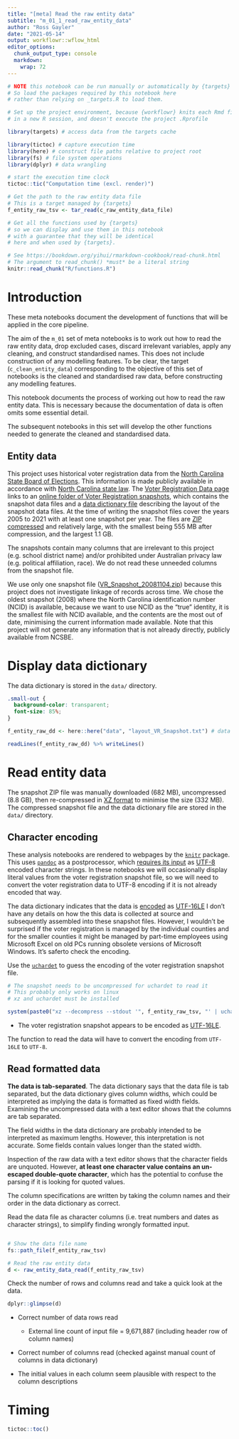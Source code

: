 ```yaml
---
title: "[meta] Read the raw entity data"
subtitle: "m_01_1_read_raw_entity_data"
author: "Ross Gayler"
date: "2021-05-14"
output: workflowr::wflow_html
editor_options:
  chunk_output_type: console
  markdown: 
    wrap: 72
---
```


```r
# NOTE this notebook can be run manually or automatically by {targets}
# So load the packages required by this notebook here
# rather than relying on _targets.R to load them.

# Set up the project environment, because {workflowr} knits each Rmd file 
# in a new R session, and doesn't execute the project .Rprofile

library(targets) # access data from the targets cache

library(tictoc) # capture execution time
library(here) # construct file paths relative to project root
library(fs) # file system operations
library(dplyr) # data wrangling

# start the execution time clock
tictoc::tic("Computation time (excl. render)")

# Get the path to the raw entity data file
# This is a target managed by {targets}
f_entity_raw_tsv <- tar_read(c_raw_entity_data_file)
```

```r
# Get all the functions used by {targets} 
# so we can display and use them in this notebook
# with a guarantee that they will be identical
# here and when used by {targets}.

# See https://bookdown.org/yihui/rmarkdown-cookbook/read-chunk.html
# The argument to read_chunk() *must* be a literal string
knitr::read_chunk("R/functions.R")
```

# Introduction

These meta notebooks document the development of functions that will be
applied in the core pipeline.

The aim of the `m_01` set of meta notebooks is to work out how to read
the raw entity data, drop excluded cases, discard irrelevant variables,
apply any cleaning, and construct standardised names. This does not
include construction of any modelling features. To be clear, the target
(`c_clean_entity_data`) corresponding to the objective of this set of
notebooks is the cleaned and standardised raw data, before constructing
any modelling features.

This notebook documents the process of working out how to read the raw
entity data. This is necessary because the documentation of data is
often omits some essential detail.

The subsequent notebooks in this set will develop the other functions
needed to generate the cleaned and standardised data.

## Entity data

This project uses historical voter registration data from the [North
Carolina State Board of Elections](https://www.ncsbe.gov/). This
information is made publicly available in accordance with [North
Carolina state
law](https://s3.amazonaws.com/dl.ncsbe.gov/ReadMe_PUBLIC_DATA.txt). The
[Voter Registration Data
page](https://www.ncsbe.gov/results-data/voter-registration-data) links
to an [online folder of Voter Registration
snapshots](https://dl.ncsbe.gov/index.html?prefix=data/Snapshots/),
which contains the snapshot data files and a [data dictionary
file](https://s3.amazonaws.com/dl.ncsbe.gov/data/Snapshots/layout_VR_Snapshot.txt)
describing the layout of the snapshot data files. At the time of writing
the snapshot files cover the years 2005 to 2021 with at least one
snapshot per year. The files are [ZIP
compressed](https://en.wikipedia.org/wiki/ZIP_(file_format)) and
relatively large, with the smallest being 555 MB after compression, and
the largest 1.1 GB.

The snapshots contain many columns that are irrelevant to this project
(e.g. school district name) and/or prohibited under Australian privacy
law (e.g. political affiliation, race). We do not read these unneeded
columns from the snapshot file.

We use only one snapshot file
([VR_Snapshot_20081104.zip](https://s3.amazonaws.com/dl.ncsbe.gov/data/Snapshots/VR_Snapshot_20081104.zip))
because this project does not investigate linkage of records across
time. We chose the oldest snapshot (2008) where the North Carolina
identification number (NCID) is available, because we want to use NCID
as the "true" identity, it is the smallest file with NCID available, and
the contents are the most out of date, minimising the current
information made available. Note that this project will not generate any
information that is not already directly, publicly available from NCSBE.

# Display data dictionary

The data dictionary is stored in the `data/` directory.

```css
.small-out {
  background-color: transparent;
  font-size: 85%;
}
```

```r
f_entity_raw_dd <- here::here("data", "layout_VR_Snapshot.txt") # data dictionary file

readLines(f_entity_raw_dd) %>% writeLines()
```

# Read entity data

The snapshot ZIP file was manually downloaded (682 MB), uncompressed
(8.8 GB), then re-compressed in [XZ
format](https://en.wikipedia.org/wiki/XZ_Utils) to minimise the size
(332 MB). The compressed snapshot file and the data dictionary file are
stored in the `data/` directory.

## Character encoding

These analysis notebooks are rendered to webpages by the
[`knitr`](https://yihui.org/knitr/) package. This uses
[`pandoc`](https://pandoc.org/) as a postprocessor, which [requires its
input](https://pandoc.org/MANUAL.html) as
[UTF-8](https://en.wikipedia.org/wiki/UTF-8) encoded character strings.
In these notebooks we will occasionally display literal values from the
voter registration snapshot file, so we will need to convert the voter
registration data to UTF-8 encoding if it is not already encoded that
way.

The data dictionary indicates that the data is [encoded](https://en.wikipedia.org/wiki/Character_encoding) as [UTF-16LE](https://en.wikipedia.org/wiki/UTF-16#Byte-order_encoding_schemes)
I
don't have any details on how the this data is collected at source and
subsequently assembled into these snapshot files. However, I wouldn't be
surprised if the voter registration is managed by the individual
counties and for the smaller counties it might be managed by part-time
employees using Microsoft Excel on old PCs running obsolete versions of
Microsoft Windows. It's saferto check the encoding.

Use the [`uchardet`](https://github.com/freedesktop/uchardet) to guess
the encoding of the voter registration snapshot file.

```r
# The snapshot needs to be uncompressed for uchardet to read it
# This probably only works on linux
# xz and uchardet must be installed

system(paste0("xz --decompress --stdout '", f_entity_raw_tsv, "' | uchardet"), intern = TRUE)
```

-   The voter registration snapshot appears to be encoded as
    [UTF-16LE](https://en.wikipedia.org/wiki/UTF-16#Byte-order_encoding_schemes).

The function to read the data will have to convert the encoding from
`UTF-16LE` to `UTF-8`.

## Read formatted data

**The data is tab-separated**. The data dictionary says that the data
file is tab separated, but the data dictionary gives column widths,
which could be interpreted as implying the data is formatted as fixed
width fields. Examining the uncompressed data with a text editor shows
that the columns are tab separated.

The field widths in the data dictionary are probably intended to be
interpreted as maximum lengths. However, this interpretation is not
accurate. Some fields contain values longer than the stated width.

Inspection of the raw data with a text editor shows that the character
fields are unquoted. However, **at least one character value contains an
un-escaped double-quote character**, which has the potential to confuse
the parsing if it is looking for quoted values.

The column specifications are written by taking the column names and
their order in the data dictionary as correct.

Read the data file as character columns (i.e. treat numbers and dates as
character strings), to simplify finding wrongly formatted input.

```r
```

```r
# Show the data file name
fs::path_file(f_entity_raw_tsv)

# Read the raw entity data
d <- raw_entity_data_read(f_entity_raw_tsv)
```

Check the number of rows and columns read and take a quick look at the
data.

```r
dplyr::glimpse(d)
```

-   Correct number of data rows read

    -   External line count of input file = 9,671,887 (including header
        row of column names)

-   Correct number of columns read (checked against manual count of
    columns in data dictionary)

-   The initial values in each column seem plausible with respect to the
    column descriptions

# Timing {.unnumbered}

```r
tictoc::toc()
```
